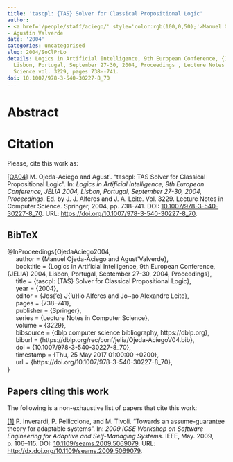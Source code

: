 ```yaml
---
title: 'tascpl: {TAS} Solver for Classical Propositional Logic'
author:
- <a href='/people/staff/aciego/' style='color:rgb(100,0,50);'>Manuel Ojeda-Aciego</a>
- Agustín Valverde
date: '2004'
categories: uncategorised
slug: 2004/SoClPrLo
details: Logics in Artificial Intelligence, 9th European Conference, {JELIA} 2004,
  Lisbon, Portugal, September 27-30, 2004, Proceedings , Lecture Notes in Computer
  Science vol. 3229, pages 738--741.
doi: 10.1007/978-3-540-30227-8_70
---
```




# Abstract










# Citation
Please, cite this work as:


<a name=bib-OjedaAciego2004></a>[[OA04]](#cite-OjedaAciego2004) M. Ojeda-Aciego and Agust\'\inValverde. “tascpl: TAS Solver for Classical Propositional Logic”. In: _Logics in Artificial Intelligence, 9th European Conference, JELIA 2004, Lisbon, Portugal, September 27-30, 2004, Proceedings_. Ed. by J. J. Alferes and J. A. Leite. Vol. 3229. Lecture Notes in Computer Science. Springer, 2004, pp. 738-741. DOI: [10.1007/978-3-540-30227-8\_70](https://doi.org/10.1007%2F978-3-540-30227-8%5C_70). URL: [https://doi.org/10.1007/978-3-540-30227-8\_70](https://doi.org/10.1007/978-3-540-30227-8\_70).

::: {.callout-note appearance="minimal" collapse=true}

## BibTeX

@InProceedings{OjedaAciego2004,<br>&nbsp;&nbsp;&nbsp;&nbsp;  author = {Manuel Ojeda-Aciego and Agust\'\in Valverde},<br>&nbsp;&nbsp;&nbsp;&nbsp;  booktitle = {Logics in Artificial Intelligence, 9th European Conference, {JELIA} 2004, Lisbon, Portugal, September 27-30, 2004, Proceedings},<br>&nbsp;&nbsp;&nbsp;&nbsp;  title = {tascpl: {TAS} Solver for Classical Propositional Logic},<br>&nbsp;&nbsp;&nbsp;&nbsp;  year = {2004},<br>&nbsp;&nbsp;&nbsp;&nbsp;  editor = {Jos{\a'e} J{\a'u}lio Alferes and Jo~ao Alexandre Leite},<br>&nbsp;&nbsp;&nbsp;&nbsp;  pages = {738--741},<br>&nbsp;&nbsp;&nbsp;&nbsp;  publisher = {Springer},<br>&nbsp;&nbsp;&nbsp;&nbsp;  series = {Lecture Notes in Computer Science},<br>&nbsp;&nbsp;&nbsp;&nbsp;  volume = {3229},<br>&nbsp;&nbsp;&nbsp;&nbsp;  bibsource = {dblp computer science bibliography, https://dblp.org},<br>&nbsp;&nbsp;&nbsp;&nbsp;  biburl = {https://dblp.org/rec/conf/jelia/Ojeda-AciegoV04.bib},<br>&nbsp;&nbsp;&nbsp;&nbsp;  doi = {10.1007/978-3-540-30227-8\_70},<br>&nbsp;&nbsp;&nbsp;&nbsp;  timestamp = {Thu, 25 May 2017 01:00:00 +0200},<br>&nbsp;&nbsp;&nbsp;&nbsp;  url = {https://doi.org/10.1007/978-3-540-30227-8\_70},<br>}

:::






## Papers citing this work

The following is a non-exhaustive list of papers that cite this work:


<a name=bib-Inverardi_2009></a>[[1]](#cite-Inverardi_2009) P. Inverardi, P. Pelliccione, and M. Tivoli. “Towards an assume-guarantee theory for adaptable systems”. In: _2009 ICSE Workshop on Software Engineering for Adaptive and Self-Managing Systems_. IEEE, May. 2009, p. 106–115. DOI: [10.1109/seams.2009.5069079](https://doi.org/10.1109%2Fseams.2009.5069079). URL: [http://dx.doi.org/10.1109/seams.2009.5069079](http://dx.doi.org/10.1109/seams.2009.5069079).

